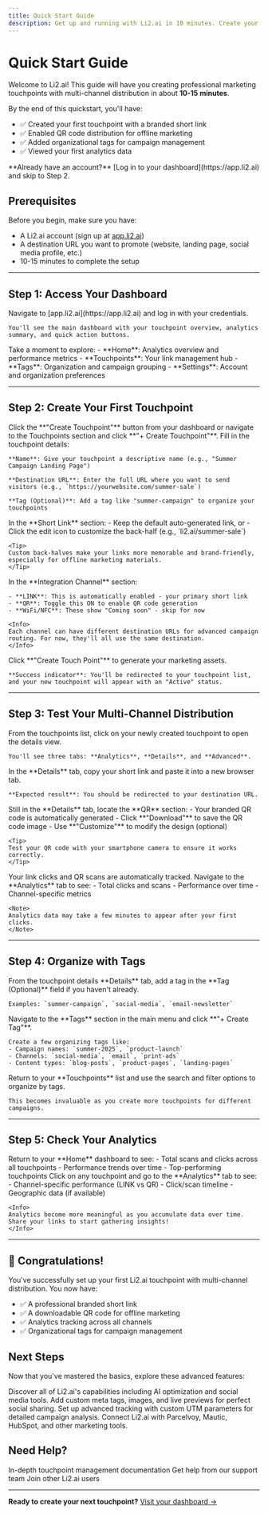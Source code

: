 ```yaml
---
title: Quick Start Guide
description: Get up and running with Li2.ai in 10 minutes. Create your first touchpoint, enable multi-channel distribution, and start tracking engagement.
---
```


# Quick Start Guide

Welcome to Li2.ai! This guide will have you creating professional marketing touchpoints with multi-channel distribution in about **10-15 minutes**.

By the end of this quickstart, you'll have:
- ✅ Created your first touchpoint with a branded short link
- ✅ Enabled QR code distribution for offline marketing
- ✅ Added organizational tags for campaign management
- ✅ Viewed your first analytics data

<Note>
**Already have an account?** [Log in to your dashboard](https://app.li2.ai) and skip to Step 2.
</Note>

## Prerequisites

Before you begin, make sure you have:
- A Li2.ai account (sign up at [app.li2.ai](https://app.li2.ai))
- A destination URL you want to promote (website, landing page, social media profile, etc.)
- 10-15 minutes to complete the setup

---

## Step 1: Access Your Dashboard

<Steps>
  <Step title="Log in to Li2.ai">
    Navigate to [app.li2.ai](https://app.li2.ai) and log in with your credentials.
    
    You'll see the main dashboard with your touchpoint overview, analytics summary, and quick action buttons.
  </Step>
  
  <Step title="Familiarize yourself with the interface">
    Take a moment to explore:
    - **Home**: Analytics overview and performance metrics
    - **Touchpoints**: Your link management hub
    - **Tags**: Organization and campaign grouping
    - **Settings**: Account and organization preferences
  </Step>
</Steps>

---

## Step 2: Create Your First Touchpoint

<Steps>
  <Step title="Start creating a touchpoint">
    Click the **"Create Touchpoint"** button from your dashboard or navigate to the Touchpoints section and click **"+ Create Touchpoint"**.
  </Step>
  
  <Step title="Configure basic settings">
    Fill in the touchpoint details:
    
    **Name**: Give your touchpoint a descriptive name (e.g., "Summer Campaign Landing Page")
    
    **Destination URL**: Enter the full URL where you want to send visitors (e.g., `https://yourwebsite.com/summer-sale`)
    
    **Tag (Optional)**: Add a tag like "summer-campaign" to organize your touchpoints
  </Step>
  
  <Step title="Customize your short link (Optional)">
    In the **Short Link** section:
    - Keep the default auto-generated link, or
    - Click the edit icon to customize the back-half (e.g., `li2.ai/summer-sale`)
    
    <Tip>
    Custom back-halves make your links more memorable and brand-friendly, especially for offline marketing materials.
    </Tip>
  </Step>
  
  <Step title="Configure integration channels">
    In the **Integration Channel** section:
    
    - **LINK**: This is automatically enabled - your primary short link
    - **QR**: Toggle this ON to enable QR code generation
    - **WiFi/NFC**: These show "Coming soon" - skip for now
    
    <Info>
    Each channel can have different destination URLs for advanced campaign routing. For now, they'll all use the same destination.
    </Info>
  </Step>
  
  <Step title="Create your touchpoint">
    Click **"Create Touch Point"** to generate your marketing assets.
    
    **Success indicator**: You'll be redirected to your touchpoint list, and your new touchpoint will appear with an "Active" status.
  </Step>
</Steps>

---

## Step 3: Test Your Multi-Channel Distribution

<Steps>
  <Step title="Access your touchpoint details">
    From the touchpoints list, click on your newly created touchpoint to open the details view.
    
    You'll see three tabs: **Analytics**, **Details**, and **Advanced**.
  </Step>
  
  <Step title="Test your short link">
    In the **Details** tab, copy your short link and paste it into a new browser tab.
    
    **Expected result**: You should be redirected to your destination URL.
  </Step>
  
  <Step title="Download your QR code">
    Still in the **Details** tab, locate the **QR** section:
    - Your branded QR code is automatically generated
    - Click **"Download"** to save the QR code image
    - Use **"Customize"** to modify the design (optional)
    
    <Tip>
    Test your QR code with your smartphone camera to ensure it works correctly.
    </Tip>
  </Step>
  
  <Step title="Verify tracking is working">
    Your link clicks and QR scans are automatically tracked. Navigate to the **Analytics** tab to see:
    - Total clicks and scans
    - Performance over time
    - Channel-specific metrics
    
    <Note>
    Analytics data may take a few minutes to appear after your first clicks.
    </Note>
  </Step>
</Steps>

---

## Step 4: Organize with Tags

<Steps>
  <Step title="Add a tag to your touchpoint">
    From the touchpoint details **Details** tab, add a tag in the **Tag (Optional)** field if you haven't already.
    
    Examples: `summer-campaign`, `social-media`, `email-newsletter`
  </Step>
  
  <Step title="Create additional tags">
    Navigate to the **Tags** section in the main menu and click **"+ Create Tag"**.
    
    Create a few organizing tags like:
    - Campaign names: `summer-2025`, `product-launch`
    - Channels: `social-media`, `email`, `print-ads`
    - Content types: `blog-posts`, `product-pages`, `landing-pages`
  </Step>
  
  <Step title="Filter and organize">
    Return to your **Touchpoints** list and use the search and filter options to organize by tags.
    
    This becomes invaluable as you create more touchpoints for different campaigns.
  </Step>
</Steps>

---

## Step 5: Check Your Analytics

<Steps>
  <Step title="View dashboard overview">
    Return to your **Home** dashboard to see:
    - Total scans and clicks across all touchpoints
    - Performance trends over time
    - Top-performing touchpoints
  </Step>
  
  <Step title="Explore touchpoint-specific analytics">
    Click on any touchpoint and go to the **Analytics** tab to see:
    - Channel-specific performance (LINK vs QR)
    - Click/scan timeline
    - Geographic data (if available)
    
    <Info>
    Analytics become more meaningful as you accumulate data over time. Share your links to start gathering insights!
    </Info>
  </Step>
</Steps>

---

## 🎉 Congratulations!

You've successfully set up your first Li2.ai touchpoint with multi-channel distribution. You now have:

- ✅ A professional branded short link
- ✅ A downloadable QR code for offline marketing
- ✅ Analytics tracking across all channels
- ✅ Organizational tags for campaign management

## Next Steps

Now that you've mastered the basics, explore these advanced features:

<CardGroup cols={2}>
  <Card
    title="Features Overview"
    icon="grid-3x3"
    href="/features-overview"
  >
    Discover all of Li2.ai's capabilities including AI optimization and social media tools.
  </Card>
  <Card
    title="Social Media Optimization"
    icon="share-nodes"
    href="/social-media/overview"
  >
    Add custom meta tags, images, and live previews for perfect social sharing.
  </Card>
  <Card
    title="UTM Parameters"
    icon="chart-line"
    href="/analytics/utm-parameters"
  >
    Set up advanced tracking with custom UTM parameters for detailed campaign analysis.
  </Card>
  <Card
    title="Marketing Integrations"
    icon="plug"
    href="/integrations/overview"
  >
    Connect Li2.ai with Parcelvoy, Mautic, HubSpot, and other marketing tools.
  </Card>
</CardGroup>

## Need Help?

<CardGroup cols={3}>
  <Card
    title="Detailed Guides"
    icon="book"
    href="/touchpoints/overview"
  >
    In-depth touchpoint management documentation
  </Card>
  <Card
    title="Support"
    icon="life-ring"
    href="mailto:support@Li2.ai.com"
  >
    Get help from our support team
  </Card>
  <Card
    title="Community"
    icon="users"
    href="https://community.Li2.ai.com"
  >
    Join other Li2.ai users
  </Card>
</CardGroup>

---

**Ready to create your next touchpoint?** [Visit your dashboard →](https://app.li2.ai)